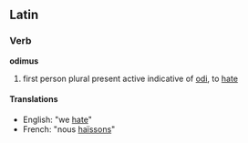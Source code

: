 ==Latin==

===Verb===
'''odimus'''
#first person plural present active indicative of [[odi]], to [[hate]]

====Translations====
*English: "we [[hate]]"
*French: "nous [[haïssons]]"